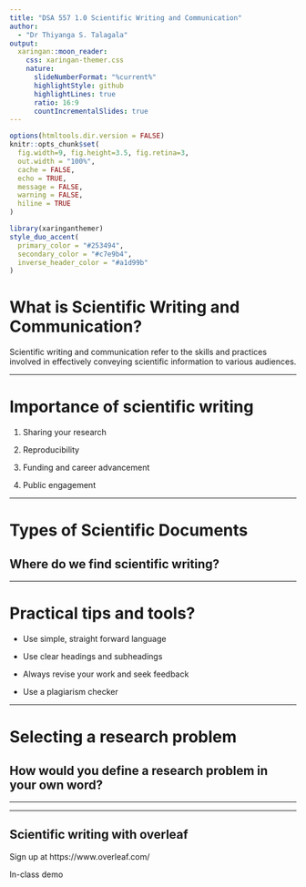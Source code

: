 ```yaml
---
title: "DSA 557 1.0 Scientific Writing and Communication"
author: 
  - "Dr Thiyanga S. Talagala"
output:
  xaringan::moon_reader:
    css: xaringan-themer.css
    nature:
      slideNumberFormat: "%current%"
      highlightStyle: github
      highlightLines: true
      ratio: 16:9
      countIncrementalSlides: true
---
```


```r
options(htmltools.dir.version = FALSE)
knitr::opts_chunk$set(
  fig.width=9, fig.height=3.5, fig.retina=3,
  out.width = "100%",
  cache = FALSE,
  echo = TRUE,
  message = FALSE, 
  warning = FALSE,
  hiline = TRUE
)
```

```r
library(xaringanthemer)
style_duo_accent(
  primary_color = "#253494",
  secondary_color = "#c7e9b4",
  inverse_header_color = "#a1d99b"
)
```

<style type="text/css">
.remark-slide-content {
    font-size: 30px;
    padding: 1em 4em 1em 4em;
}
</style>

# What is Scientific Writing and Communication?


Scientific writing and communication refer to the skills and practices involved in effectively conveying scientific information to various audiences. 

---

# Importance of scientific writing

1. Sharing your research

2. Reproducibility

3. Funding and career advancement

3. Public engagement

---

# Types of Scientific Documents

## Where do we find scientific writing?

---

# Practical tips and tools?

- Use simple, straight forward language

- Use clear headings and subheadings

- Always revise your work and seek feedback

- Use a plagiarism checker

---

# Selecting a research problem

## How would you define a research problem in your own word?

---



---


## Scientific writing with overleaf

Sign up at https://www.overleaf.com/

In-class demo

